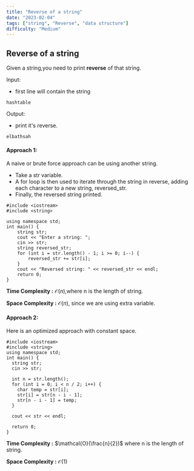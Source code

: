 ```yaml
---
title: "Reverse of a string"
date: "2023-02-04"
tags: ["string", "Reverse", "data structure"]
difficulty: "Medium"
---
```


## Reverse of a string
Given a string,you need to print **reverse** of that string.

Input:
- first line will contain the string
```
hashtable
```
Output:
- print it's reverse.
```
elbathsah
```
#### Approach 1: 
A naive or brute force approach can be using another string.
- Take a str variable.
- A for loop is then used to iterate through the string in reverse, adding each character to a new string, reversed_str. 
- Finally, the reversed string printed.
```
#include <iostream>
#include <string>

using namespace std;
int main() {
    string str;
    cout << "Enter a string: ";
    cin >> str;
    string reversed_str;
    for (int i = str.length() - 1; i >= 0; i--) {
        reversed_str += str[i];
    }
    cout << "Reversed string: " << reversed_str << endl;
    return 0;
}
```
**Time Complexity :** $\mathcal{O}(n)$,where n is the length of string.

**Space Complexity :** $\mathcal{O}(n)$, since we are using extra variable.

#### Approach 2:
Here is an optimized approach with constant space.
```
#include <iostream>
#include <string>
using namespace std;
int main() {
  string str;
  cin >> str;

  int n = str.length();
  for (int i = 0; i < n / 2; i++) {
    char temp = str[i];
    str[i] = str[n - i - 1];
    str[n - i - 1] = temp;
  }

  cout << str << endl;

  return 0;
}
```
**Time Complexity :** $\mathcal{O}(\frac{n}{2})$ where n is the length of string.

**Space Complexity :** $\mathcal{O}(1)$

